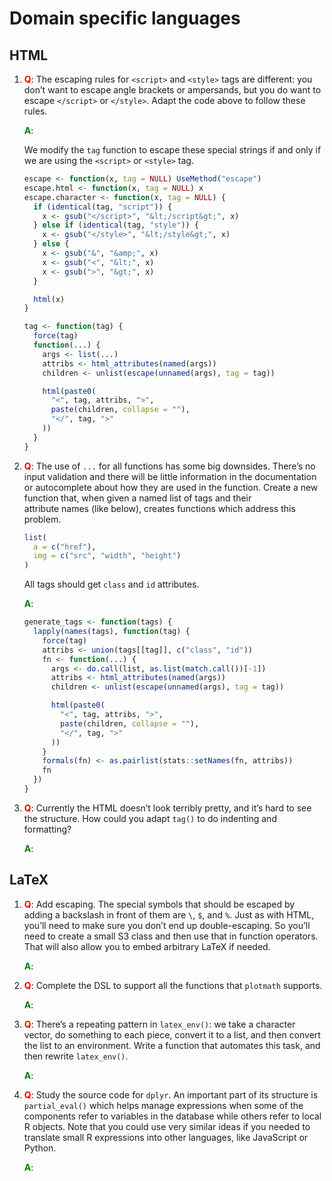 # Domain specific languages

## HTML

1.  __<span style="color:red">Q</span>__: The escaping rules for `<script>` and `<style>` tags are different: you
    don't want to escape angle brackets or ampersands, but you do want to
    escape `</script>` or `</style>`.  Adapt the code above to follow these
    rules.
    
    __<span style="color:green">A</span>__: 

    We modify the `tag` function to escape these special strings if and only if
    we are using the `<script>` or `<style>` tag. 

    ```r
    escape <- function(x, tag = NULL) UseMethod("escape")
    escape.html <- function(x, tag = NULL) x
    escape.character <- function(x, tag = NULL) {
      if (identical(tag, "script")) {
        x <- gsub("</script>", "&lt;/script&gt;", x)
      } else if (identical(tag, "style")) {
        x <- gsub("</style>", "&lt;/style&gt;", x)
      } else {
        x <- gsub("&", "&amp;", x)
        x <- gsub("<", "&lt;", x)
        x <- gsub(">", "&gt;", x)
      }

      html(x)
    }

    tag <- function(tag) {
      force(tag)
      function(...) {
        args <- list(...)
        attribs <- html_attributes(named(args))
        children <- unlist(escape(unnamed(args), tag = tag))

        html(paste0(
          "<", tag, attribs, ">",
          paste(children, collapse = ""),
          "</", tag, ">"
        ))
      }
    }
    ```

1.  __<span style="color:red">Q</span>__: The use of `...` for all functions has some big downsides. There's no
    input validation and there will be little information in the
    documentation or autocomplete about how they are used in the function. 
    Create a new function that, when given a named list of tags and their   
    attribute names (like below), creates functions which address this problem.

    ```r
    list(
      a = c("href"),
      img = c("src", "width", "height")
    )
    ```

    All tags should get `class` and `id` attributes.
    
    __<span style="color:green">A</span>__: 

    ```r
    generate_tags <- function(tags) {
      lapply(names(tags), function(tag) {
        force(tag)
        attribs <- union(tags[[tag]], c("class", "id"))
        fn <- function(...) {
          args <- do.call(list, as.list(match.call())[-1])
          attribs <- html_attributes(named(args))
          children <- unlist(escape(unnamed(args), tag = tag))

          html(paste0(
            "<", tag, attribs, ">",
            paste(children, collapse = ""),
            "</", tag, ">"
          ))
        }
        formals(fn) <- as.pairlist(stats::setNames(fn, attribs))
        fn
      })
    }
    ```

1. __<span style="color:red">Q</span>__: Currently the HTML doesn't look terribly pretty, and it's hard to see the
   structure. How could you adapt `tag()` to do indenting and formatting?
    
    __<span style="color:green">A</span>__: 

## LaTeX

1.  __<span style="color:red">Q</span>__: Add escaping. The special symbols that should be escaped by adding a backslash
    in front of them are `\`, `$`, and `%`. Just as with HTML, you'll need to 
    make sure you don't end up double-escaping. So you'll need to create a small 
    S3 class and then use that in function operators. That will also allow you 
    to embed arbitrary LaTeX if needed.
    
    __<span style="color:green">A</span>__: 

1.  __<span style="color:red">Q</span>__: Complete the DSL to support all the functions that `plotmath` supports.
    
    __<span style="color:green">A</span>__: 

1.  __<span style="color:red">Q</span>__: There's a repeating pattern in `latex_env()`: we take a character vector,
    do something to each piece, convert it to a list, and then convert the list 
    to an environment. Write a function that automates this task, and then rewrite
    `latex_env()`.
    
    __<span style="color:green">A</span>__: 

1.  __<span style="color:red">Q</span>__: Study the source code for `dplyr`. An important part of its structure is
    `partial_eval()` which helps manage expressions when some of the
    components refer to variables in the database while others refer to local R
    objects. Note that you could use very similar ideas if you needed to 
    translate small R expressions into other languages, like JavaScript or 
    Python.
    
    __<span style="color:green">A</span>__: 
